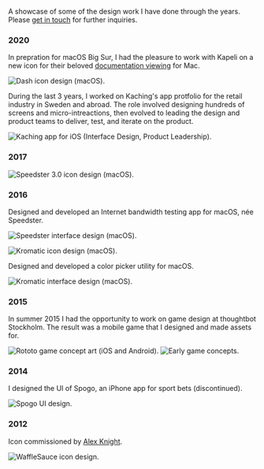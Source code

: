 
<Seo title="Portfolio" />
<Helmet bodyAttributes={{ class: 'portfolio-page' }} />

<PageHeader title="Portfolio">

  A showcase of some of the design work I have done through the years. Please [get in touch](/contact) for further inquiries.

</PageHeader>

### 2020

In prepration for macOS Big Sur, I had the pleasure to work with Kapeli on a new icon for their
beloved [documentation viewing](https://kapeli.com/dash) for Mac.

![Dash icon design (macOS).](dash.png)

During the last 3 years, I worked on Kaching's app protfolio for the retail industry in Sweden and abroad. The role involved
designing hundreds of screens and micro-intreactions, then evolved to leading the design and product teams to deliver, test,
and iterate on the product.

![Kaching app for iOS (Interface Design, Product Leadership).](kaching.png)

### 2017

![Speedster 3.0 icon design (macOS).](speedster-icon.png)

### 2016

Designed and developed an Internet bandwidth testing app for macOS, née Speedster.

![Speedster interface design (macOS).](speedster.png)

![Kromatic icon design (macOS).](kromatic-icon.png)

Designed and developed a color picker utility for macOS.

![Kromatic interface design (macOS).](kromatic-ui.png)


### 2015

In summer 2015 I had the opportunity to work on game design at thoughtbot Stockholm.
The result was a mobile game that I designed and made assets for.

![Rototo game concept art (iOS and Android).](rototo.png)
![Early game concepts.](rototo-game.png)

### 2014

I designed the UI of Spogo, an iPhone app for sport bets (discontinued).

![Spogo UI design.](spogo.png)

### 2012

Icon commissioned by [Alex Knight](https://alexknight.net).

![WaffleSauce icon design.](waffle-sauce.png)



